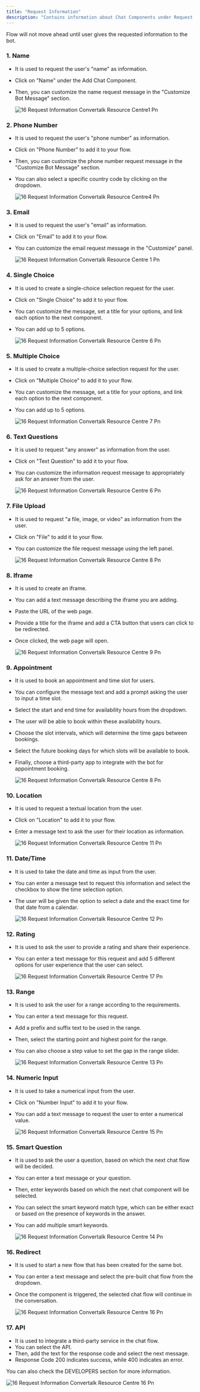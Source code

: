 ```yaml
---
title: "Request Information"
description: "Contains information about Chat Components under Request Information."
---
```


<Info>
  Flow will not move ahead until user gives the requested information to the bot.
</Info>

### **1. Name**

- It is used to request the user's "name" as information.
- Click on "Name" under the Add Chat Component.
- Then, you can customize the name request message in the "Customize Bot Message" section.

  ![16 Request Information Convertalk Resource Centre1 Pn](/images/how-botpenguin-works/request-info/16.request_information__Convertalk_resource_centre1.png)

### **2. Phone Number**

- It is used to request the user's "phone number" as information.
- Click on "Phone Number" to add it to your flow.
- Then, you can customize the phone number request message in the "Customize Bot Message" section.
- You can also select a specific country code by clicking on the dropdown.

  ![16 Request Information Convertalk Resource Centre4 Pn](/images/how-botpenguin-works/request-info/16.request_information__Convertalk_resource_centre4.png)

### **3. Email**

- It is used to request the user's "email" as information.
- Click on "Email" to add it to your flow.
- You can customize the email request message in the "Customize" panel.

  ![16 Request Information  Convertalk Resource Centre 1 Pn](/images/how-botpenguin-works/request-info/16.request_information__Convertalk_resource_centre3.png)

### **4. Single Choice**

- It is used to create a single-choice selection request for the user.
- Click on "Single Choice" to add it to your flow.
- You can customize the message, set a title for your options, and link each option to the next component.
- You can add up to 5 options.

  ![16 Request Information  Convertalk Resource Centre 6 Pn](/images/how-botpenguin-works/request-info/16.request_information__Convertalk_resource_centre6.png)

### **5. Multiple Choice**

- It is used to create a multiple-choice selection request for the user.
- Click on "Multiple Choice" to add it to your flow.
- You can customize the message, set a title for your options, and link each option to the next component.
- You can add up to 5 options.

  ![16 Request Information  Convertalk Resource Centre 7 Pn](/images/how-botpenguin-works/request-info/16.request_information__Convertalk_resource_centre5.png)

### **6. Text Questions**

- It is used to request "any answer" as information from the user.
- Click on "Text Question" to add it to your flow.
- You can customize the information request message to appropriately ask for an answer from the user.

  ![16 Request Information  Convertalk Resource Centre 6 Pn](/images/how-botpenguin-works/request-info/16.request_information__Convertalk_resource_centre7.png)

### **7. File Upload**

- It is used to request "a file, image, or video" as information from the user.
- Click on "File" to add it to your flow.
- You can customize the file request message using the left panel.

  ![16 Request Information  Convertalk Resource Centre 8 Pn](/images/how-botpenguin-works/request-info/16.request_information__Convertalk_resource_centre-10.png)

### **8. Iframe**

- It is used to create an iframe.
- You can add a text message describing the iframe you are adding.
- Paste the URL of the web page.
- Provide a title for the iframe and add a CTA button that users can click to be redirected.
- Once clicked, the web page will open.

  ![16 Request Information  Convertalk Resource Centre 9 Pn](/images/how-botpenguin-works/request-info/16.request_information__Convertalk_resource_centre-9.png)

### **9. Appointment**

- It is used to book an appointment and time slot for users.
- You can configure the message text and add a prompt asking the user to input a time slot.
- Select the start and end time for availability hours from the dropdown.
- The user will be able to book within these availability hours.
- Choose the slot intervals, which will determine the time gaps between bookings.
- Select the future booking days for which slots will be available to book.
- Finally, choose a third-party app to integrate with the bot for appointment booking.

  ![16 Request Information  Convertalk Resource Centre 8 Pn](/images/how-botpenguin-works/request-info/16.request_information__Convertalk_resource_centre-8.png)

### **10. Location**

- It is used to request a textual location from the user.
- Click on "Location" to add it to your flow.
- Enter a message text to ask the user for their location as information.

  ![16 Request Information Convertalk Resource Centre 11 Pn](/images/how-botpenguin-works/request-info/16.request_information__Convertalk_resource_centre-11.png)

### **11. Date/Time**

- It is used to take the date and time as input from the user.
- You can enter a message text to request this information and select the checkbox to show the time selection option.
- The user will be given the option to select a date and the exact time for that date from a calendar.

  ![16 Request Information  Convertalk Resource Centre 12 Pn](/images/how-botpenguin-works/request-info/16.request_information__Convertalk_resource_centre-12.png)

### **12. Rating**

- It is used to ask the user to provide a rating and share their experience.
- You can enter a text message for this request and add 5 different options for user experience that the user can select.

  ![16 Request Information Convertalk Resource Centre 17 Pn](/images/how-botpenguin-works/request-info/16.request_information__Convertalk_resource_centre-17.png)

### **13. Range**

- It is used to ask the user for a range according to the requirements.
- You can enter a text message for this request.
- Add a prefix and suffix text to be used in the range.
- Then, select the starting point and highest point for the range.
- You can also choose a step value to set the gap in the range slider.

  ![16 Request Information  Convertalk Resource Centre 13 Pn](/images/how-botpenguin-works/request-info/16.request_information__Convertalk_resource_centre-13.png)

### **14. Numeric Input**

- It is used to take a numerical input from the user.
- Click on "Number Input" to add it to your flow.
- You can add a text message to request the user to enter a numerical value.

  ![16 Request Information  Convertalk Resource Centre 15 Pn](/images/how-botpenguin-works/request-info/16.request_information__Convertalk_resource_centre-14.png)

### **15. Smart Question**

- It is used to ask the user a question, based on which the next chat flow will be decided.
- You can enter a text message or your question.
- Then, enter keywords based on which the next chat component will be selected.
- You can select the smart keyword match type, which can be either exact or based on the presence of keywords in the answer.
- You can add multiple smart keywords.

  ![16 Request Information  Convertalk Resource Centre 14 Pn](/images/how-botpenguin-works/request-info/16.request_information__Convertalk_resource_centre-15.png)

### **16. Redirect**

- It is used to start a new flow that has been created for the same bot.
- You can enter a text message and select the pre-built chat flow from the dropdown.
- Once the component is triggered, the selected chat flow will continue in the conversation.

  ![16 Request Information  Convertalk Resource Centre 16 Pn](/images/how-botpenguin-works/request-info/16.request_information__Convertalk_resource_centre-16.png)

### **17. API**

- It is used to integrate a third-party service in the chat flow.
- You can select the API.
- Then, add the text for the response code and select the next message.
- Response Code 200 indicates success, while 400 indicates an error.

You can also check the DEVELOPERS section for more information.

![16 Request Information  Convertalk Resource Centre 16 Pn](/images/how-botpenguin-works/request-info/16.request_information__Convertalk_resource_centre1.png)